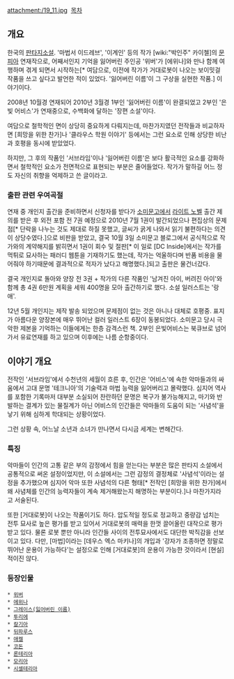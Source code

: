 attachment:/19_11.jpg
﻿ 
[[목차]]

== 개요 ==
한국의 [[판타지소설]]. '마법서 이드레브', '이계인' 등의 작가 [wiki:"박인주" 카이첼]의 [[문피아]]  연재작으로, 어째서인지 기억을 잃어버린 주인공 '위버'가 [에위나]와 만나 함께 여행하며 겪게 되면서 시작하는[* 여담으로, 이전에 작가가 거대로봇이 나오는 보이밋걸 작품을 쓰고 싶다고 발언한 적이 있었다. '잃어버린 이름'이 그 구상을 실현한 작품.] 이야기이다. 

2008년 10월경 연재되어 2010년 3월경 1부인 '잃어버린 이름'이 완결되었고 2부인 '은빛 어비스'가 연재중으로, 수백화에 달하는 '장편 소설'이다.

여담으로 철학적인 면이 상당히 중요하게 다뤄지는데, 마찬가지였던 전작들과 비교하자면 [희망을 위한 찬가]나 '클라우스 학원 이야기' 등에서는 그런 요소로 인해 상당한 비난과 호평을 동시에 받았었다.

하지만, 그 후의 작품인 '서브라임'이나 '잃어버린 이름'은 보다 활극적인 요소를 강화하면서 철학적인 요소가 전면적으로 표현되는 부분은 줄어들었다. 작가가 말하길 어느 정도 자신의 취향을 억제하고 쓴 글이라고. 

=== 출판 관련 우여곡절 ===
연재 중 개인지 출간을 준비하면서 신청자를 받다가 [[소미문고]]에서 [[라이트 노벨]] 출간 제의를 받은 후 외전 포함 전 7권 예정으로 2010년 7월 1권이 발간되었으나 편집상의 문제점[* 단락을 나누는 것도 제대로 하질 못했고, 글씨가 굵게 나와서 읽기 불편하다는 의견이 상당수였다.]으로 비판을 받았고, 결국 10월 3일 소미문고 블로그에서 공식적으로 작가와의 계약해지를 밝히면서 1권이 회수 및 절판[* 이 일로 [DC Inside]에서는 작가를 먹튀로 묘사하는 패러디 웹툰을 기재하기도 했는데, 작가는 억울하다며 반품 비용을 물어줘야 하기때문에 결과적으로 적자가 났다고 해명했다.]되고 출판은 물건너갔다. 

결국 개인지로 돌아와 양장 전 3권 + 작가의 다른 작품인 '남겨진 아이, 버려진 아이'와 함께 총 4권 6만원 계획을 세워 400명을 모아 출간하기로 했다. 소설 일러스트는 '랑애'.

12년 5월 개인지는 제작 발송 되었으며 문제점이 없는 것은 아니나 대체로 호평중. 표지가 아름다운 양장본에 매우 뛰어난 컬러 일러스트 6장이 동봉되었다. 소미문고 당시 극악한 제본을 기억하는 이들에게는 한층 감격스런 책. 2부인 은빛어비스는 북큐브로 넘어가서 유료연재를 하고 있으며 이후에는 나름 순항중이다.

== 이야기 개요 ==
전작인 '서브라임'에서 수천년의 세월이 흐른 후, 인간은 '어비스'에 속한 악마들과의 싸움에서 고대 문명 '테크니아'의 기술력과 마법 능력을 잃어버리고 몰락했다. 심지어 역사를 포함한 기록마저 대부분 소실되어 찬란하던 문명은 복구가 불가능해지고, 마기와 반발하는 결계가 있는 물질계가 아닌 어비스의 인간들은 악마들의 도움이 되는 '사념석'을 낳기 위해 심하게 학대되는 상황이었다.   

그런 상황 속, 어느날 소년과 소녀가 만나면서 다시금 세계는 변해간다.  

=== 특징 ===
악마들이 인간의 고통 같은 부의 감정에서 힘을 얻는다는 부분은 많은 판타지 소설에서 공통적으로 써온 설정이었지만, 이 소설에서는 그런 감정의 결정체로 '사념석'이라는 설정을 추가했으며 심지어 악마 또한 사념석의 다른 형태[* 전작인 [희망을 위한 찬가]에서 왜 사념체를 인간의 능력자들이 계속 제거해왔는지 해명하는 부분이다.]나 마찬가지라고 서술된다.

또한 [거대로봇]이 나오는 작품이기도 하다. 압도적일 정도로 정교하고 중량감 넘치는 전투 묘사로 높은 평가를 받고 있어서 거대로봇의 매력을 한껏 끌어올린 대작으로 평가받고 있다. 물론 로봇 뿐만 아니라 인간들 사이의 전투묘사에서도 대단한 박직감을 선보이고 있다. 다만, [마법]이라는 [데우스 엑스 마키나]의 개입과 '강자가 조종하면 정말로 뛰어난 운용이 가능하다'는 설정으로 인해 [거대로봇]의 운용이 가능한 것이라서 [현실]적이진 않다. 

=== 등장인물 ===
 * [[위버]]
 * [[에위나]]
 * [[그레이스(잃어버린 이름)]]
 * [[투리에]]
 * [[칼기아]]
 * [[뒤파루스]]
 * [[애켈]]
 * [[코돈]]
 * [[론테리아]]
 * [[모리아]]
 * [[시셀테리아]]
